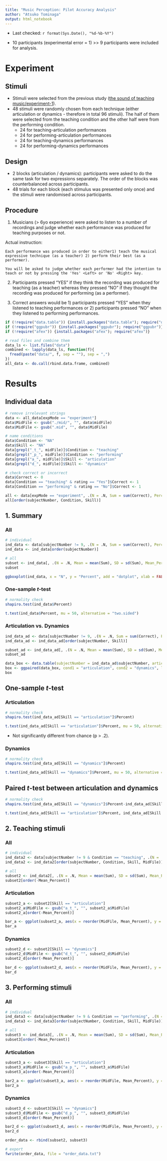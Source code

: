```yaml
---
title: "Music Perception: Pilot Accuracy Analysis"
author: "Atsuko Tominaga"
output: html_notebook
---
```


- Last checked: `r format(Sys.Date(), "%d-%b-%Y")`

- 10 participants (experimental error = 1) >> 9 participants were included for analysis.

# Experiment

## Stimuli
- Stimuli were selected from the previous study ([the sound of teaching music/experiment-1](https://github.com/atsukotominaga/music-teaching/tree/main/experiment-1)).
- 48 stimuli were randomly chosen from each technique (either articulation or dynamics - therefore in total 96 stimuli). The half of them were selected from the teaching condition and the other half were from the performing condition.
  + 24 for teaching-articulation performances
  + 24 for performing-articulation performances
  + 24 for teaching-dynamics performances
  + 24 for performing-dynamics performances

## Design

- 2 blocks (articulation / dynamics): participants were asked to do the same task for two expressions separately. The order of the blocks was counterbalanced across participants.
- 48 trials for each block (each stimulus was presented only once) and the stimuli were randomised across participants.

## Procedure
1. Musicians (> 6yo experience) were asked to listen to a number of recordings and judge whether each performance was produced for teaching purposes or not.

Actual instruction:
```
Each performance was produced in order to either1) teach the musical expressive technique (as a teacher) 2) perform their best (as a performer).

You will be asked to judge whether each performer had the intention to teach or not by pressing the 'Yes' <Left> or 'No' <Right> key.
```

2. Participants pressed "YES" if they think the recording was produced for teaching (as a teacher) whereas they pressed "NO" if they thought the recording was produced for performing (as a performer).

3. Correct answers would be 1) participants pressed "YES" when they listened to teaching performances or 2) participants pressed "NO" when they listened to performing performances.

```r
if (!require("data.table")) {install.packages("data.table"); require("data.table")}
if (!require("ggpubr")) {install.packages("ggpubr"); require("ggpubr")}
if (!require("afex")) {install.packages("afex"); require("afex")}
```

```r
# read files and combine them
data_ls <- list.files("data")
combined <- lapply(data_ls, function(f){
  fread(paste("data/", f, sep = ""), sep = ",")
})
all_data <- do.call(rbind.data.frame, combined)
```

# Results
## Individual data
```r
# remove irrelevant strings
data <- all_data[expMode == "experiment"]
data$MidFile <- gsub("./mid/", "", data$midFile)
data$MidFile <- gsub(".mid", "", data$MidFile)

# name conditions
data$Condition <- "NA"
data$Skill <- "NA"
data[grepl("_t_", midFile)]$Condition <- "teaching"
data[grepl("_p_", midFile)]$Condition <- "performing"
data[grepl("a_", midFile)]$Skill <- "articulation"
data[grepl("d_", midFile)]$Skill <- "dynamics"

# check correct or incorrect
data$Correct <- 0
data[Condition == "teaching" & rating == "Yes"]$Correct <- 1
data[Condition == "performing" & rating == "No"]$Correct <- 1

all <- data[expMode == "experiment", .(N = .N, Sum = sum(Correct), Percent = (sum(Correct)/.N)*100), by = .(subjectNumber, Condition, Skill)]
all[order(subjectNumber, Condition, Skill)]
```

## 1. Summary
### All
```r
# individual
ind_data <- data[subjectNumber != 9, .(N = .N, Sum = sum(Correct), Percent = (sum(Correct)/.N)*100), by = .(subjectNumber)]
ind_data <- ind_data[order(subjectNumber)]

# all
subset <- ind_data[, .(N = .N, Mean = mean(Sum), SD = sd(Sum), Mean_Percent = (mean(Sum)/96)*100, SD_Percent = (sd(Sum)/96)*100)]
subset
```

```r
ggboxplot(ind_data, x = "N", y = "Percent", add = "dotplot", xlab = FALSE) + ylab("Correct %") + theme(axis.text.x = element_blank())
```

### One-sample *t*-test
```r
# normality check
shapiro.test(ind_data$Percent)

t.test(ind_data$Percent, mu = 50, alternative = "two.sided")
```

### Articulation vs. Dynamics

```r
ind_data_ad <- data[subjectNumber != 9, .(N = .N, Sum = sum(Correct), Percent = (sum(Correct)/.N)*100), by = .(subjectNumber, Skill)]
ind_data_ad <- ind_data_ad[order(subjectNumber, Skill)]

subset_ad <- ind_data_ad[, .(N = .N, Mean = mean(Sum), SD = sd(Sum), Mean_Percent = (mean(Sum)/48)*100, SD_Percent = (sd(Sum)/48)*100), by = .(Skill)]
subset_ad

data_box <- data.table(subjectNumber = ind_data_ad$subjectNumber, articulation = ind_data_ad[Skill == "articulation"]$Percent, dynamics = ind_data_ad[Skill == "dynamics"]$Percent)
box <- ggpaired(data_box, cond1 = "articulation", cond2 = "dynamics", line.color = "gray", line.size = 0.4, ylab = "Correct %")
box
```

## One-sample *t*-test
### Articulation
```r
# normality check
shapiro.test(ind_data_ad[Skill == "articulation"]$Percent)

t.test(ind_data_ad[Skill == "articulation"]$Percent, mu = 50, alternative = "two.sided")
```
- Not significantly different from chance (p > .2).

### Dynamics
```r
# normality check
shapiro.test(ind_data_ad[Skill == "dynamics"]$Percent)

t.test(ind_data_ad[Skill == "dynamics"]$Percent, mu = 50, alternative = "two.sided")
```

## Paired *t*-test between articulation and dynamics
```r
# normality check
shapiro.test(ind_data_ad[Skill == "dynamics"]$Percent-ind_data_ad[Skill == "articulation"]$Percent)

t.test(ind_data_ad[Skill == "articulation"]$Percent, ind_data_ad[Skill == "dynamics"]$Percent, paired = TRUE)
```

## 2. Teaching stimuli
### All
```r
# individual
ind_data2 <- data[subjectNumber != 9 & Condition == "teaching", .(N = .N, Sum = sum(Correct), Percent = (sum(Correct)/.N)*100), by = .(subjectNumber, Condition, Skill, MidFile)]
ind_data2 <- ind_data2[order(subjectNumber, Condition, Skill, MidFile)]

# all
subset2 <- ind_data2[, .(N = .N, Mean = mean(Sum), SD = sd(Sum), Mean_Percent = (mean(Sum))*100, SD_Percent = (sd(Sum))*100), by = .(Condition, Skill, MidFile)]
subset2[order(-Mean_Percent)]
```

### Articulation
```r
subset2_a <- subset2[Skill == "articulation"]
subset2_a$MidFile <- gsub("a_t_", "", subset2_a$MidFile)
subset2_a[order(-Mean_Percent)]

bar_a <- ggplot(subset2_a, aes(x = reorder(MidFile, Mean_Percent), y = Mean_Percent)) + geom_bar(stat = "identity") + labs(x = "Stimuli", y = "Correct %")
bar_a
```

### Dynamics
```r
subset2_d <- subset2[Skill == "dynamics"]
subset2_d$MidFile <- gsub("d_t_", "", subset2_d$MidFile)
subset2_d[order(-Mean_Percent)]

bar_d <- ggplot(subset2_d, aes(x = reorder(MidFile, Mean_Percent), y = Mean_Percent)) + geom_bar(stat = "identity") + labs(x = "Stimuli", y = "Correct %")
bar_d
```

## 3. Performing stimuli
### All
```r
# individual
ind_data3 <- data[subjectNumber != 9 & Condition == "performing", .(N = .N, Sum = sum(Correct), Percent = (sum(Correct)/.N)*100), by = .(subjectNumber, Condition, Skill, MidFile)]
ind_data3 <- ind_data3[order(subjectNumber, Condition, Skill, MidFile)]

# all
subset3 <- ind_data3[, .(N = .N, Mean = mean(Sum), SD = sd(Sum), Mean_Percent = (mean(Sum))*100, SD_Percent = (sd(Sum))*100), by = .(Condition, Skill, MidFile)]
subset3[order(-Mean_Percent)]
```

### Articulation
```r
subset3_a <- subset3[Skill == "articulation"]
subset3_a$MidFile <- gsub("a_p_", "", subset3_a$MidFile)
subset3_a[order(-Mean_Percent)]

bar2_a <- ggplot(subset3_a, aes(x = reorder(MidFile, Mean_Percent), y = Mean_Percent)) + geom_bar(stat = "identity") + labs(x = "Stimuli", y = "Correct %")
bar2_a
```

### Dynamics
```r
subset3_d <- subset3[Skill == "dynamics"]
subset3_d$MidFile <- gsub("d_p_", "", subset3_d$MidFile)
subset3_d[order(-Mean_Percent)]

bar2_d <- ggplot(subset3_d, aes(x = reorder(MidFile, Mean_Percent), y = Mean_Percent)) + geom_bar(stat = "identity") + labs(x = "Stimuli", y = "Correct %")
bar2_d
```

```r
order_data <- rbind(subset2, subset3)

# export
fwrite(order_data, file = "order_data.txt")
```
